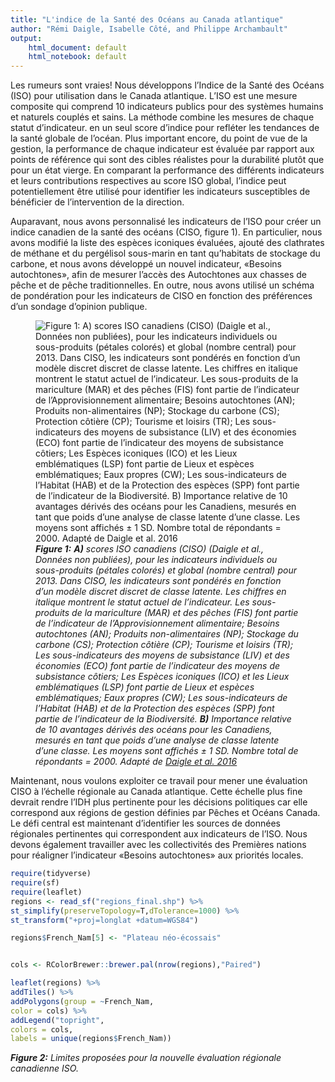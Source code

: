 ```yaml
---
title: "L'indice de la Santé des Océans au Canada atlantique"
author: "Rémi Daigle, Isabelle Côté, and Philippe Archambault"
output:
    html_document: default
    html_notebook: default
---
```

    
Les rumeurs sont vraies! Nous développons l'Indice de la Santé des Océans (ISO) pour utilisation dans le Canada atlantique. L'ISO est une mesure composite qui comprend 10 indicateurs publics pour des systèmes humains et naturels couplés et sains. La méthode combine les mesures de chaque statut d'indicateur. en un seul score d'indice pour refléter les tendances de la santé globale de l'océan. Plus important encore, du point de vue de la gestion, la performance de chaque indicateur est évaluée par rapport aux points de référence qui sont des cibles réalistes pour la durabilité plutôt que pour un état vierge. En comparant la performance des différents indicateurs et leurs contributions respectives au score ISO global, l'indice peut potentiellement être utilisé pour identifier les indicateurs susceptibles de bénéficier de l'intervention de la direction.

Auparavant, nous avons personnalisé les indicateurs de l'ISO pour créer un indice canadien de la santé des océans (CISO, figure 1). En particulier, nous avons modifié la liste des espèces iconiques évaluées, ajouté des clathrates de méthane et du pergélisol sous-marin en tant qu'habitats de stockage du carbone, et nous avons développé un nouvel indicateur, «Besoins autochtones», afin de mesurer l'accès des Autochtones aux chasses de pêche et de pêche traditionnelles. En outre, nous avons utilisé un schéma de pondération pour les indicateurs de CISO en fonction des préférences d'un sondage d'opinion publique.

![***Figure 1:** **A)** scores ISO canadiens (CISO) (Daigle et al., Données non publiées), pour les indicateurs individuels ou sous-produits (pétales colorés) et global (nombre central) pour 2013. Dans CISO, les indicateurs sont pondérés en fonction d'un modèle discret discret de classe latente. Les chiffres en italique montrent le statut actuel de l'indicateur. Les sous-produits de la mariculture (MAR) et des pêches (FIS) font partie de l'indicateur de l'Approvisionnement alimentaire; Besoins autochtones (AN); Produits non-alimentaires (NP); Stockage du carbone (CS); Protection côtière (CP); Tourisme et loisirs (TR); Les sous-indicateurs des moyens de subsistance (LIV) et des économies (ECO) font partie de l'indicateur des moyens de subsistance côtiers; Les Espèces iconiques (ICO) et les Lieux emblématiques (LSP) font partie de Lieux et espèces emblématiques; Eaux propres (CW); Les sous-indicateurs de l'Habitat (HAB) et de la Protection des espèces (SPP) font partie de l'indicateur de la Biodiversité. **B)** Importance relative de 10 avantages dérivés des océans pour les Canadiens, mesurés en tant que poids d'une analyse de classe latente d'une classe. Les moyens sont affichés ± 1 SD. Nombre total de répondants = 2000. Adapté de [Daigle et al. 2016](http://www.sciencedirect.com/science/article/pii/S0308597X16303323)*](COHI.png)

Maintenant, nous voulons exploiter ce travail pour mener une évaluation CISO à l'échelle régionale au Canada atlantique. Cette échelle plus fine devrait rendre l'IDH plus pertinente pour les décisions politiques car elle correspond aux régions de gestion définies par Pêches et Océans Canada. Le défi central est maintenant d'identifier les sources de données régionales pertinentes qui correspondent aux indicateurs de l'ISO. Nous devons également travailler avec les collectivités des Premières nations pour réaligner l'indicateur «Besoins autochtones» aux priorités locales.

```r
require(tidyverse)
require(sf)
require(leaflet)
regions <- read_sf("regions_final.shp") %>% 
st_simplify(preserveTopology=T,dTolerance=1000) %>%
st_transform("+proj=longlat +datum=WGS84")

regions$French_Nam[5] <- "Plateau néo-écossais"


cols <- RColorBrewer::brewer.pal(nrow(regions),"Paired")
```

```r
leaflet(regions) %>%
addTiles() %>% 
addPolygons(group = ~French_Nam,
color = cols) %>%
addLegend("topright", 
colors = cols,
labels = unique(regions$French_Nam))

```

***Figure 2:** Limites proposées pour la nouvelle évaluation régionale canadienne ISO. *